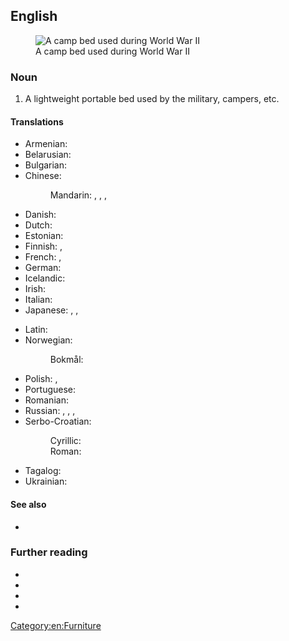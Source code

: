 ==English==
[[File:American Army Folding Bed-WWII.jpg|thumb|A camp bed used during World War II]]
===Noun===
{{en-noun}}

# {{lb|en|chiefly|UK}} A lightweight portable bed used by the military, campers, etc.
#: {{syn|en|cot|q1=US|folding bed}}

====Translations====
{{trans-top|a cot}}
* Armenian: {{t-needed|hy}}
* Belarusian: {{t-needed|be}}
* Bulgarian: {{t|bg|похо́дно легло́|n}}
* Chinese:
*: Mandarin: {{t|cmn|折疊床}}, {{t|cmn|折叠床|tr=zhédié chuáng}}, {{t+|cmn|行軍床}}, {{t+|cmn|行军床|tr=xíngjūnchuáng}}
* Danish: {{t|da|feltseng|c}}
* Dutch: {{t+|nl|veldbed|n}}
* Estonian: {{t|et|välivoodi}}
* Finnish: {{t|fi|kenttävuode}}, {{t|fi|telttasänky}}
* French: {{t+|fr|lit de camp|m}}, {{t+|fr|lit pliant|m}}
* German: {{t+|de|Feldbett|n}}
* Icelandic: {{t+|is|beddi|m}}
* Irish: {{t|ga|leaba champa|f}}
* Italian: {{t+|it|branda|f}}
* Japanese: {{t|ja|畳み寝台|tr=たたみねだい, tatami nedai}}, {{t|ja|折り畳み式寝台|tr=おりたたみしきねだい, oritatami shiki nedai}}, {{t|ja|折り畳み式ベッド|tr=oritatami shiki beddo}}
{{trans-mid}}
* Latin: {{t|la|grabātus|m}}
* Norwegian:
*: Bokmål: {{t+|nb|feltseng|m|f}}
* Polish: {{t+|pl|łóżko polowe|n}}, {{t+|pl|polówka|f}}
* Portuguese: {{t|pt|[[cama]] [[portátil]]|f}}
* Romanian: {{t|ro|pat de campanie|n}}
* Russian: {{t+|ru|раскладу́шка|f}}, {{t|ru|складна́я крова́ть|f}}, {{t|ru|раскладна́я крова́ть|f}}, {{t|ru|похо́дная крова́ть|f}}
* Serbo-Croatian:
*: Cyrillic: {{t|sh|пољски кревет|m|lit=Polish bed}}
*: Roman: {{t|sh|poljski krevet|m|lit=Polish bed}}
* Tagalog: {{t|tl|tiheras}}
* Ukrainian: {{t|uk|розклада́чка|f}}
{{trans-bottom}}

====See also====
* {{l|en|stretcher}}

===Further reading===
* {{R:MWO}}
* {{R:Cambridge}}
* {{R:Longman}}
* {{R:Macmillan}}

[[Category:en:Furniture]]